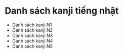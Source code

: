 
# Danh sách kanji tiếng nhật

- <Link href="/kanji/n1">Danh sách kanji N1</Link>
- <Link href="/kanji/n2">Danh sách kanji N2</Link>
- <Link href="/kanji/n3">Danh sách kanji N3</Link>
- <Link href="/kanji/n4">Danh sách kanji N4</Link>
- <Link href="/kanji/n5">Danh sách kanji N5</Link>